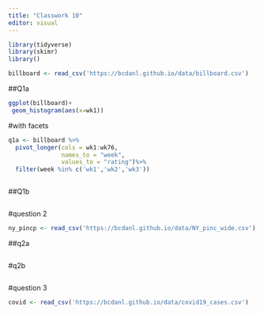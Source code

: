 ```yaml
---
title: "Classwork 10"
editor: visual
---
```


```r
library(tidyverse)
library(skimr)
library()
```

```r
billboard <- read_csv('https://bcdanl.github.io/data/billboard.csv')
```

##Q1a

```r
ggplot(billboard)+
 geom_histogram(aes(x=wk1))
```

#with facets

```r
q1a <- billboard %>%
  pivot_longer(cols = wk1:wk76,
               names_to = "week",
               values_to = "rating")%>%
  filter(week %in% c('wk1','wk2','wk3'))
```

```r

```

##Q1b

```r

```

#question 2

```r
ny_pincp <- read_csv('https://bcdanl.github.io/data/NY_pinc_wide.csv')
```

##q2a

```r

```

#q2b

```r

```

#question 3

```r
covid <- read_csv('https://bcdanl.github.io/data/covid19_cases.csv')
```
